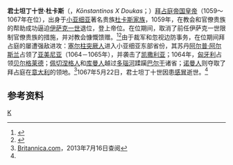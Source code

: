 {{Infobox monarch
|name           =君士坦丁十世·杜卡斯
|title          =[[拜占庭皇帝列表|羅馬人的皇帝與獨裁者]]
|image= Costantino X - histamenon - Sear 1847v.jpg
|caption        =
|succession     =[[拜占庭帝国|拜占庭帝国]]皇帝
|reign          =1059年 – 1067年
|coronation     =
|predecessor    =[[伊萨克一世|伊萨克一世]]
|successor      =[[羅曼努斯四世|羅曼努斯四世]]
|spouse 1       =未知
|spouse 2       =尤多西亚·马克林伯利提萨
|issue          =[[米海尔七世|米海尔七世]]<br />Andronikos Doukas<br />Konstantios Doukas<br />Anna Doukaina<br />Theodora Anna Doukaina<br />Zoe Doukaina
|father         =Andronikos Doukas
|mother         =
|dynasty         =[[杜卡斯王朝|杜卡斯王朝]]
|birth_date  = 1006年
|birth_place = 
|death_date  =1067年5月22日
|death_place = 
|place of burial =
|}}
'''君士坦丁十世·杜卡斯'''（{{lang-el|Κωνσταντίνος Ι΄ Δούκας}}，''Kōnstantinos X Doukas''；{{bd|1006年||1067年|}}）[[拜占庭帝国皇帝|拜占庭帝国皇帝]]（1059～1067年在位），出身于[[小亚细亚|小亚细亚]]著名贵族[[杜卡斯家族|杜卡斯家族]]，1059年，在教会和官僚贵族的帮助成功逼迫[[伊萨克一世|伊萨克一世]]退位，登上帝位。在位期间，取消了前任伊萨克一世限制官僚贵族的措施，并对教会慷慨馈赠。<ref>{{cite book zh |author=（南）奥斯特洛格尔斯基 |title=《拜占庭帝国》 |format=M |edition=1 |location=西宁 |publisher=青海人民出版社 |date=2006年5月 |pages=286页 |id= ISBN 7-225-02781-6}}</ref><ref name="拜占庭帝国史">{{cite book zh |author=陈志强 |title=《拜占庭帝国史》|format=M |edition=1 |location=北京 |publisher=商务印书馆 |date=2003 |pages=273 |id= ISBN 7-100-03744-1}}</ref>由于裁军和忽视边防事务，在位期间拜占庭的屡遭强敌进攻：[[塞尔柱突厥人|塞尔柱突厥人]]进入小亚细亚东部省份，其苏丹[[阿尔普·阿尔斯兰|阿尔普·阿尔斯兰]]占领了[[亚美尼亚|亚美尼亚]]（1064－1065年），并袭击了[[開塞利|凯撒利亚]]；1064年，[[匈牙利|匈牙利]]占领[[贝尔格莱德|贝尔格莱德]]；[[佩切涅格人|佩切涅格人]]和[[库曼人|库曼人]]越过[[多瑙河|多瑙河]]蹂躏[[巴尔干|巴尔干]]诸省；[[诺曼人|诺曼人]]则夺取了拜占庭在[[意大利|意大利]]的领地。<ref>[http://global.britannica.com/EBchecked/topic/133990/Constantine-X-Ducas Britannica.com]，2013年7月16日查阅</ref>1067年5月22日，君士坦丁十世因患[[感冒|感冒]]逝世。<ref name="拜占庭帝国史"/>

==参考资料==
{{reflist}}

{{s-start}}
{{S-hou||||}}
{{S-reg|}}
{{succession box | before=[[伊萨克一世|伊萨克一世]] | title=[[拜占庭帝国皇帝|拜占庭帝国皇帝]] | years=1059–1067 | after=[[羅曼努斯四世|羅曼努斯四世]]}}
{{s-end}}

{{拜占庭皇帝}}

[[Category:拜占庭皇帝|K]]